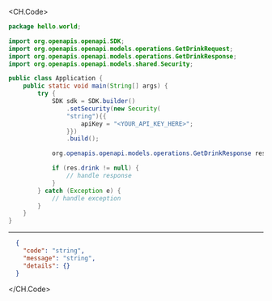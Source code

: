 
<CH.Code>
```java GetDrink.java
package hello.world;

import org.openapis.openapi.SDK;
import org.openapis.openapi.models.operations.GetDrinkRequest;
import org.openapis.openapi.models.operations.GetDrinkResponse;
import org.openapis.openapi.models.shared.Security;

public class Application {
    public static void main(String[] args) {
        try {
            SDK sdk = SDK.builder()
                .setSecurity(new Security(
                "string"){{
                    apiKey = "<YOUR_API_KEY_HERE>";
                }})
                .build();

            org.openapis.openapi.models.operations.GetDrinkResponse res = sdk.drinks.getDrink("string");

            if (res.drink != null) {
                // handle response
            }
        } catch (Exception e) {
            // handle exception
        }
    }
}
```
---

```json Example Response
  {
    "code": "string",
    "message": "string",
    "details": {}
  }
```
</CH.Code>
